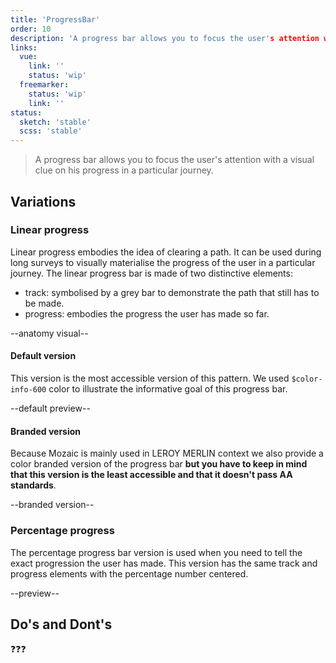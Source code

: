 ```yaml
---
title: 'ProgressBar'
order: 10
description: 'A progress bar allows you to focus the user's attention with a visual clue on his progress in a particular journey.'
links:
  vue:
    link: ''
    status: 'wip'
  freemarker:
    status: 'wip'
    link: ''
status:
  sketch: 'stable'
  scss: 'stable'
---
```


> A progress bar allows you to focus the user's attention with a visual clue on his progress in a particular journey.

## Variations

### Linear progress

Linear progress embodies the idea of clearing a path. It can be used during long surveys to visually materialise the progress of the user in a particular journey. The linear progress bar is made of two distinctive elements:
  - track: symbolised by a grey bar to demonstrate the path that still has to be made.
  - progress: embodies the progress the user has made so far.

--anatomy visual--

#### Default version

This version is the most accessible version of this pattern. We used `$color-info-600` color to illustrate the informative goal of this progress bar.

--default preview--

#### Branded version

Because Mozaic is mainly used in LEROY MERLIN context we also provide a color branded version of the progress bar **but you have to keep in mind that this version is the least accessible and that it doesn't pass AA standards**.

--branded version--

### Percentage progress

The percentage progress bar version is used when you need to tell the exact progression the user has made. This version has the same track and progress elements with the percentage number centered.

--preview--

## Do's and Dont's

❓❓❓
